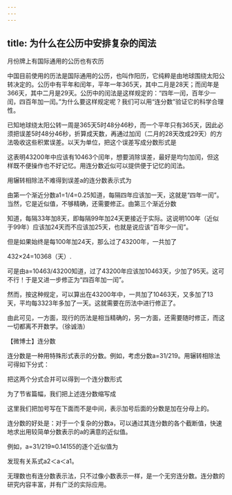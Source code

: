 ```yaml
---
---
---
```

title: 为什么在公历中安排复杂的闰法
---




月份牌上有国际通用的公历也有农历



中国目前使用的历法是国际通用的公历，也叫作阳历，它纯粹是由地球围绕太阳公转决定的。公历中有平年和闰年，平年一年365天，其中二月是28天；而闰年是366天，其中二月是29天。公历中的闰法是这样规定的：“四年一闰，百年少一闰，四百年加一闰。”为什么要这样规定呢？我们可以用“连分数”验证它的科学合理性。

已知地球绕太阳公转一周是365天5时48分46秒，而一个平年只有365天，因此必须把误差5时48分46秒，折算成天数，再通过加闰（二月的28天改成29天）的方法吸收这些积累误差。以天为单位，把这个误差写成分数形式是



这表明43200年中应该有10463个闰年，想要消除误差，最好是均匀加闰，但这样既不便操作也不好记忆。用连分数近似可以提供便于记忆的闰法。

用辗转相除法不难得到误差a的连分数表示式为



由第一个渐近分数a1=1/4=0.25知道，每隔四年应该加一天，这就是“四年一闰”。当然，它是近似值，不够精确，还需要修正。由第三个渐近分数



知道，每隔33年加8天，即每隔99年加24天更接近于实际。这说明100年（近似于99年）应该加24天而不应该加25天，也就是说应该“百年少一闰”。

但是如果始终是每100年加24天，那么过了43200年，一共加了

432×24=10368（天）.

可是由a=10463/43200知道，过了43200年应该加10463天，少加了95天。这可不行！于是又进一步修正为“四百年加一闰”。

然而，按这种规定，可以算出在43200年中，一共加了10463天，又多加了13天，平均每3323年多加了一天。这就需要在历法中进行修正了。

由此可见，一方面，现行的历法是相当精确的，另一方面，还需要随时修正，而这一切都离不开数学。（徐诚浩）





【微博士】连分数

连分数是一种用特殊形式表示的分数。例如，考虑分数a=31/219。用辗转相除法可得如下分式：



把这两个分式合并可以得到一个连分数形式



为了节省篇幅，我们把上述连分数缩写成



这里我们把加号写在下面而不是中间，表示加号后面的分数是加在分母上的。

连分数的好处是：对于一个复杂的分数a，可以通过其连分数的各个截断值，快速地求出用较简单分数表示的a的满意的近似值。

例如，a=31/219≈0.14155的逐个近似值为



发现有关系式a2＜a＜a1。

无理数也有连分数表示法，只不过像小数表示一样，是一个无穷连分数。连分数的研究内容丰富，并有广泛的实际应用。